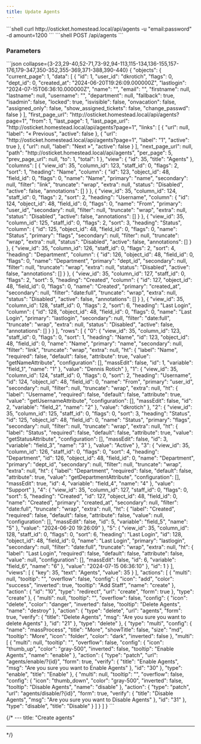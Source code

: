 ```yaml
---
title: Update Agents
---
```



<Tabs>
    <TabItem label='cURL'>
        ```shell curl http://osticket.homestead.local/api/agents -u "email:password" -d amount=1200
        ```
    </TabItem>
    <TabItem label='PHP'>```shell POST /api/agents ```</TabItem>
</Tabs>

### Parameters

<div class="json-collapsible">
  ```json collapse={3-23,29-40,52-71,73-92,94-113,115-134,136-155,157-176,179-347,350-352,355-369,371-388,390-440}
  {
    "objects": {
        "current_page": 1,
        "data": [
            {
                "id": 1,
                "user_id": "dkrotich",
                "flags": 0,
                "dept_id": 0,
                "created_at": "2024-06-20T19:26:09.000000Z",
                "lastlogin": "2024-07-15T06:36:10.000000Z",
                "name": "",
                "email": "",
                "firstname": null,
                "lastname": null,
                "username": "",
                "department": null,
                "fallback": true,
                "isadmin": false,
                "locked": true,
                "isvisible": false,
                "onvacation": false,
                "assigned_only": false,
                "show_assigned_tickets": false,
                "change_passwd": false
            }
        ],
        "first_page_url": "http://osticket.homestead.local/api/agents?page=1",
        "from": 1,
        "last_page": 1,
        "last_page_url": "http://osticket.homestead.local/api/agents?page=1",
        "links": [
            {
                "url": null,
                "label": "&laquo; Previous",
                "active": false
            },
            {
                "url": "http://osticket.homestead.local/api/agents?page=1",
                "label": "1",
                "active": true
            },
            {
                "url": null,
                "label": "Next &raquo;",
                "active": false
            }
        ],
        "next_page_url": null,
        "path": "http://osticket.homestead.local/api/agents",
        "per_page": 5,
        "prev_page_url": null,
        "to": 1,
        "total": 1
    },
    "view": {
        "id": 35,
        "title": "Agents"
    },
    "columns": [
        {
            "view_id": 35,
            "column_id": 123,
            "staff_id": 0,
            "flags": 2,
            "sort": 1,
            "heading": "Name",
            "column": {
                "id": 123,
                "object_id": 48,
                "field_id": 0,
                "flags": 0,
                "name": "Name",
                "primary": "name",
                "secondary": null,
                "filter": "link",
                "truncate": "wrap",
                "extra": null,
                "status": "Disabled",
                "active": false,
                "annotations": []
            }
        },
        {
            "view_id": 35,
            "column_id": 124,
            "staff_id": 0,
            "flags": 2,
            "sort": 2,
            "heading": "Username",
            "column": {
                "id": 124,
                "object_id": 48,
                "field_id": 0,
                "flags": 0,
                "name": "From",
                "primary": "user_id",
                "secondary": null,
                "filter": null,
                "truncate": "wrap",
                "extra": null,
                "status": "Disabled",
                "active": false,
                "annotations": []
            }
        },
        {
            "view_id": 35,
            "column_id": 125,
            "staff_id": 0,
            "flags": 2,
            "sort": 3,
            "heading": "Status",
            "column": {
                "id": 125,
                "object_id": 48,
                "field_id": 0,
                "flags": 0,
                "name": "Status",
                "primary": "flags",
                "secondary": null,
                "filter": null,
                "truncate": "wrap",
                "extra": null,
                "status": "Disabled",
                "active": false,
                "annotations": []
            }
        },
        {
            "view_id": 35,
            "column_id": 126,
            "staff_id": 0,
            "flags": 2,
            "sort": 4,
            "heading": "Department",
            "column": {
                "id": 126,
                "object_id": 48,
                "field_id": 0,
                "flags": 0,
                "name": "Department",
                "primary": "dept_id",
                "secondary": null,
                "filter": null,
                "truncate": "wrap",
                "extra": null,
                "status": "Disabled",
                "active": false,
                "annotations": []
            }
        },
        {
            "view_id": 35,
            "column_id": 127,
            "staff_id": 0,
            "flags": 2,
            "sort": 5,
            "heading": "Created",
            "column": {
                "id": 127,
                "object_id": 48,
                "field_id": 0,
                "flags": 0,
                "name": "Created",
                "primary": "created_at",
                "secondary": null,
                "filter": "date:full",
                "truncate": "wrap",
                "extra": null,
                "status": "Disabled",
                "active": false,
                "annotations": []
            }
        },
        {
            "view_id": 35,
            "column_id": 128,
            "staff_id": 0,
            "flags": 2,
            "sort": 6,
            "heading": "Last Login",
            "column": {
                "id": 128,
                "object_id": 48,
                "field_id": 0,
                "flags": 0,
                "name": "Last Login",
                "primary": "lastlogin",
                "secondary": null,
                "filter": "date:full",
                "truncate": "wrap",
                "extra": null,
                "status": "Disabled",
                "active": false,
                "annotations": []
            }
        }
    ],
    "rows": [
        {
            "0": {
                "view_id": 35,
                "column_id": 123,
                "staff_id": 0,
                "flags": 0,
                "sort": 1,
                "heading": "Name",
                "id": 123,
                "object_id": 48,
                "field_id": 0,
                "name": "Name",
                "primary": "name",
                "secondary": null,
                "filter": "link",
                "truncate": "wrap",
                "extra": null,
                "ht": {
                    "label": "Name",
                    "required": false,
                    "default": false,
                    "attribute": true,
                    "value": "getNameAttribute",
                    "configuration": [],
                    "massEdit": false,
                    "id": 1,
                    "variable": "field_1",
                    "name": "1"
                },
                "value": "Dennis Rotich"
            },
            "1": {
                "view_id": 35,
                "column_id": 124,
                "staff_id": 0,
                "flags": 0,
                "sort": 2,
                "heading": "Username",
                "id": 124,
                "object_id": 48,
                "field_id": 0,
                "name": "From",
                "primary": "user_id",
                "secondary": null,
                "filter": null,
                "truncate": "wrap",
                "extra": null,
                "ht": {
                    "label": "Username",
                    "required": false,
                    "default": false,
                    "attribute": true,
                    "value": "getUsernameAttribute",
                    "configuration": [],
                    "massEdit": false,
                    "id": 2,
                    "variable": "field_2",
                    "name": "2"
                },
                "value": "dkrotich"
            },
            "2": {
                "view_id": 35,
                "column_id": 125,
                "staff_id": 0,
                "flags": 0,
                "sort": 3,
                "heading": "Status",
                "id": 125,
                "object_id": 48,
                "field_id": 0,
                "name": "Status",
                "primary": "flags",
                "secondary": null,
                "filter": null,
                "truncate": "wrap",
                "extra": null,
                "ht": {
                    "label": "Status",
                    "required": false,
                    "default": false,
                    "attribute": true,
                    "value": "getStatusAttribute",
                    "configuration": [],
                    "massEdit": false,
                    "id": 3,
                    "variable": "field_3",
                    "name": "3"
                },
                "value": "Active"
            },
            "3": {
                "view_id": 35,
                "column_id": 126,
                "staff_id": 0,
                "flags": 0,
                "sort": 4,
                "heading": "Department",
                "id": 126,
                "object_id": 48,
                "field_id": 0,
                "name": "Department",
                "primary": "dept_id",
                "secondary": null,
                "filter": null,
                "truncate": "wrap",
                "extra": null,
                "ht": {
                    "label": "Department",
                    "required": false,
                    "default": false,
                    "attribute": true,
                    "value": "getDepartmentAttribute",
                    "configuration": [],
                    "massEdit": true,
                    "id": 4,
                    "variable": "field_4",
                    "name": "4"
                },
                "value": "Support"
            },
            "4": {
                "view_id": 35,
                "column_id": 127,
                "staff_id": 0,
                "flags": 0,
                "sort": 5,
                "heading": "Created",
                "id": 127,
                "object_id": 48,
                "field_id": 0,
                "name": "Created",
                "primary": "created_at",
                "secondary": null,
                "filter": "date:full",
                "truncate": "wrap",
                "extra": null,
                "ht": {
                    "label": "Created",
                    "required": false,
                    "default": false,
                    "attribute": false,
                    "value": null,
                    "configuration": [],
                    "massEdit": false,
                    "id": 5,
                    "variable": "field_5",
                    "name": "5"
                },
                "value": "2024-06-20 19:26:09"
            },
            "5": {
                "view_id": 35,
                "column_id": 128,
                "staff_id": 0,
                "flags": 0,
                "sort": 6,
                "heading": "Last Login",
                "id": 128,
                "object_id": 48,
                "field_id": 0,
                "name": "Last Login",
                "primary": "lastlogin",
                "secondary": null,
                "filter": "date:full",
                "truncate": "wrap",
                "extra": null,
                "ht": {
                    "label": "Last Login",
                    "required": false,
                    "default": false,
                    "attribute": false,
                    "value": null,
                    "configuration": [],
                    "massEdit": false,
                    "id": 6,
                    "variable": "field_6",
                    "name": "6"
                },
                "value": "2024-07-15 06:36:10"
            },
            "id": 1
        }
    ],
    "views": [
        {
            "key": 35,
            "text": "Agents",
            "value": 35
        }
    ],
    "actions": [
        {
            "multi": null,
            "tooltip": "",
            "overflow": false,
            "config": {
                "icon": "add",
                "color": "success",
                "inverted": true,
                "tooltip": "Add Staff",
                "name": "create"
            },
            "action": {
                "id": "10",
                "type": "redirect",
                "url": "create",
                "form": true
            },
            "type": "create"
        },
        {
            "multi": null,
            "tooltip": "",
            "overflow": false,
            "config": {
                "icon": "delete",
                "color": "danger",
                "inverted": false,
                "tooltip": "Delete Agents",
                "name": "destroy"
            },
            "action": {
                "type": "delete",
                "url": "agents",
                "form": true,
                "verify": {
                    "title": "Delete Agents",
                    "msg": "Are you sure you want to delete Agents"
                },
                "id": "21"
            },
            "type": "delete"
        },
        {
            "type": "multi",
            "config": {
                "name": "massProcess",
                "title": "More",
                "showTitle": false,
                "size": "md",
                "tooltip": "More",
                "icon": "folder",
                "color": "dark",
                "inverted": false
            },
            "multi": [
                {
                    "multi": null,
                    "tooltip": "",
                    "overflow": false,
                    "config": {
                        "icon": "thumb_up",
                        "color": "gray-500",
                        "inverted": false,
                        "tooltip": "Enable Agents",
                        "name": "enable"
                    },
                    "action": {
                        "type": "patch",
                        "url": "agents/enable/?{id}",
                        "form": true,
                        "verify": {
                            "title": "Enable Agents",
                            "msg": "Are you sure you want to Enable Agents"
                        },
                        "id": "30"
                    },
                    "type": "enable",
                    "title": "Enable"
                },
                {
                    "multi": null,
                    "tooltip": "",
                    "overflow": false,
                    "config": {
                        "icon": "thumb_down",
                        "color": "gray-500",
                        "inverted": false,
                        "tooltip": "Disable Agents",
                        "name": "disable"
                    },
                    "action": {
                        "type": "patch",
                        "url": "agents/disable/?{id}",
                        "form": true,
                        "verify": {
                            "title": "Disable Agents",
                            "msg": "Are you sure you want to Disable Agents"
                        },
                        "id": "31"
                    },
                    "type": "disable",
                    "title": "Disable"
                }
            ]
        }
    ]
}
 ```
</div>

{/\* ---
title: "Create agents"

---

<!-- import { Code } from '@astrojs/starlight/components';

```json

```

<!-- <Code
   code={_updateResponse}
   lang="js"
   title="example.js"
   meta="'file' 'CMS'" 
/>


<Code
   code={updateResponse}
   lang="js"
   title="example.js"
   meta="'file' 'CMS'" 
/> --> */}
